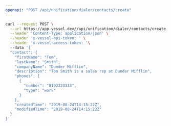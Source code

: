 ```yaml
---
openapi: "POST /api/unification/dialer/contacts/create"
---
```


<RequestExample>

```bash Request
curl --request POST \
  --url https://app.vessel.dev//api/unification/dialer/contacts/create \
  --header 'Content-Type: application/json' \
  --header 'x-vessel-api-token: ' \
  --header 'x-vessel-access-token: '\ 
  --data '{
  "contact": {
    "firstName": "Tom",
    "lastName": "Smith",
    "companyName": "Dunder Mifflin",
    "description": "Tom Smith is a sales rep at Dunder Mifflin",
    "phones": [
      {
        "number": "8192223333",
        "type": "work"
      }
    ],
    "createdTime": "2019-08-24T14:15:22Z",
    "modifiedTime": "2019-08-24T14:15:22Z"
  }
}'
```

</RequestExample>


      